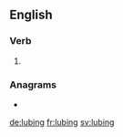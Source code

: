 ==English==

===Verb===
{{head|en|present participle}}

# {{present participle of|lube|lang=en|nocat=1}}

===Anagrams===
* {{l|en|bluing}}

[[de:lubing]]
[[fr:lubing]]
[[sv:lubing]]